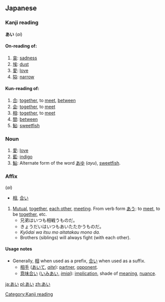 == Japanese ==
{{ja-attention}}
===Kanji reading===
'''あい''' (''ai'')
====On-reading of:====
# [[哀]]: [[sadness]]
# [[埃]]: [[dust]]
# [[愛]]: [[love]]
# [[隘]]: [[narrow]]

====Kun-reading of:====
# [[合]]: [[together]], to [[meet]], [[between]]
# [[会]]: [[together]], to [[meet]]
# [[相]]: [[together]], to [[meet]]
# [[間]]: [[between]]
# [[鮎]]: [[sweetfish]]
===Noun===
{{ja-noun|h|rom=ai}}
# [[愛]]: [[love]]
# [[藍]]: [[indigo]]
# [[鮎]]: Alternate form of the word [[あゆ]] (''ayu''), [[sweetfish]].

=== Affix ===
'''{{PAGENAME}}''' (''ai'')

* [[相]], [[合い]]
# [[Mutual]], [[together]], [[each other]], [[meet]]ing.  From verb form [[あう]]: to [[meet]], to be [[together]], etc.
#* 兄弟はいつも相戦うものだ。
#* きょうだいはいつもあいたたかうものだ。
#* ''Kyōdai wa itsu mo aitatakau mono da.''
#* Brothers (siblings) will always fight (with each other).

==== Usage notes ====
* Generally, [[相]] when used as a prefix, [[合い]] when used as a suffix.
** [[相手]] ([[あいて]], ''[[aite]]''): [[partner]], [[opponent]].  
** [[意味合い]] ([[いみあい]], ''[[imiai]]''): [[implication]], shade of [[meaning]], [[nuance]].




[[Category:Kanji reading]]

[[ja:あい]]
[[pl:あい]]
[[zh:あい]]